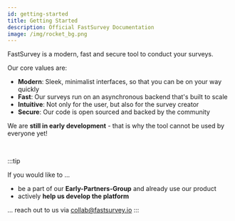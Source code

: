 ```yaml
---
id: getting-started
title: Getting Started
description: Official FastSurvey Documentation
image: /img/rocket_bg.png
---
```


FastSurvey is a modern, fast and secure tool to conduct your surveys.

Our core values are:

- **Modern**: Sleek, minimalist interfaces, so that you can be on your way quickly
- **Fast**: Our surveys run on an asynchronous backend that's built to scale
- **Intuitive**: Not only for the user, but also for the survey creator
- **Secure**: Our code is open sourced and backed by the community
  
We are **still in early development** - that is why the tool cannot be used by everyone yet!

<br/>

:::tip

If you would like to ...

* be a part of our **Early-Partners-Group** and already use our product
* actively **help us develop the platform**

... reach out to us via [collab@fastsurvey.io](mailto:collab@fastsurvey.io)
:::
